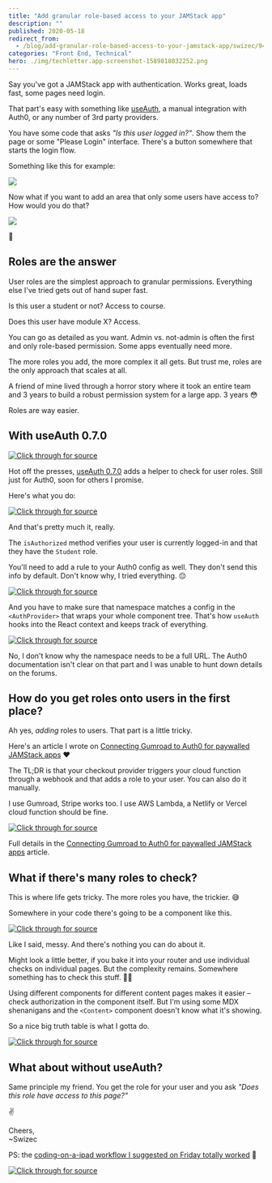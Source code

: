 ```yaml
---
title: "Add granular role-based access to your JAMStack app"
description: ""
published: 2020-05-18
redirect_from:
  - /blog/add-granular-role-based-access-to-your-jamstack-app/swizec/9418
categories: "Front End, Technical"
hero: ./img/techletter.app-screenshot-1589818032252.png
---
```


Say you've got a JAMStack app with authentication. Works great, loads fast, some pages need login.

That part's easy with something like [useAuth](https://github.com/Swizec/useAuth), a manual integration with Auth0, or any number of 3rd party providers.

You have some code that asks _"Is this user logged in?"_. Show them the page or some "Please Login" interface. There's a button somewhere that starts the login flow.

Something like this for example:

![](./img/HREDYcq.gif)

Now what if you want to add an area that only some users have access to? How would you do that?

![](./img/5eSMcCw.gif)

🤔

## Roles are the answer

User roles are the simplest approach to granular permissions. Everything else I've tried gets out of hand super fast.

Is this user a student or not? Access to course.

Does this user have module X? Access.

You can go as detailed as you want. Admin vs. not-admin is often the first and only role-based permission. Some apps eventually need more.

The more roles you add, the more complex it all gets. But trust me, roles are the only approach that scales at all.

A friend of mine lived through a horror story where it took an entire team and 3 years to build a robust permission system for a large app. 3 years 😳

Roles are way easier.

## With useAuth 0.7.0

[![Click through for source](./img/techletter.app-screenshot-1589818032252.png)](https://www.youtube.com/watch?v=X9PHqmnzr4k)

Hot off the presses, [useAuth 0.7.0](https://github.com/Swizec/useAuth) adds a helper to check for user roles. Still just for Auth0, soon for others I promise.

Here's what you do:

[![Click through for source](./img/techletter.app-screenshot-1589818031718.png)](<https://carbon.now.sh/?bg=rgba(255,255,255,1)&t=seti&l=javascript&ds=true&wc=true&wa=true&pv=48px&ph=32px&ln=false&code=const%20ForStudentsOnly%20%3D%20()%20%3D%3E%20%7B%0A%09const%20%7B%20isAuthorized%20%7D%20%3D%20useAuth()%0A%09%0A%09if%20(isAuthorized(%22Student%22))%20%7B%0A%09%09return%20%3CReallyCoolContent%20%2F%3E%0A%09%7D%20else%20%7B%0A%09%09return%20%3CNoAccess%20%2F%3E%0A%09%7D%0A%7D>)

And that's pretty much it, really.

The `isAuthorized` method verifies your user is currently logged-in and that they have the `Student` role.

You'll need to add a rule to your Auth0 config as well. They don't send this info by default. Don't know why, I tried everything. 😔

[![Click through for source](./img/techletter.app-screenshot-1589818029535.png)](<https://carbon.now.sh/?bg=rgba(255,255,255,1)&t=seti&l=javascript&ds=true&wc=true&wa=true&pv=48px&ph=32px&ln=false&code=%2F%2F%20this%20goes%20in%20Auth0%2Frules%20config%20as%20a%20new%20rule%0Afunction%20(user%2C%20context%2C%20callback)%20%7B%0A%20%20const%20namespace%20%3D%20'https%3A%2F%2FYOUR_DOMAIN'%3B%0A%20%20const%20assignedRoles%20%3D%20(context.authorization%20%7C%7C%20%7B%7D).roles%3B%0A%20%20%0A%20%20user.user_metadata%20%3D%20user.user_metadata%20%7C%7C%20%7B%7D%3B%0A%0A%20%20user.user_metadata.roles%20%3D%20assignedRoles%3B%0A%0A%20%20context.idToken%5Bnamespace%20%2B%20'%2Fuser_metadata'%5D%20%3D%20user.user_metadata%3B%0A%0A%20%20callback(null%2C%20user%2C%20context)%3B%0A%7D>)

And you have to make sure that namespace matches a config in the `<AuthProvider>` that wraps your whole component tree. That's how `useAuth` hooks into the React context and keeps track of everything.

[![Click through for source](./img/techletter.app-screenshot-1589818029965.png)](<https://carbon.now.sh/?bg=rgba(255,255,255,1)&t=seti&l=javascript&ds=true&wc=true&wa=true&pv=48px&ph=32px&ln=false&code=export%20const%20wrapPageElement%20%3D%20(%7B%20element%2C%20props%20%7D)%20%3D%3E%20(%0A%20%20%3CAuthProvider%0A%20%20%20%20%2F%2F%20...%0A%20%20%20%20customPropertyNamespace%3D%22https%3A%2F%2FYOUR_DOMAIN%22%0A%20%20%3E%0A%20%20%20%20%3CLayout%20%7B...props%7D%3E%7Belement%7D%3C%2FLayout%3E%0A%20%20%3C%2FAuthProvider%3E%0A)>)

No, I don't know why the namespace needs to be a full URL. The Auth0 documentation isn't clear on that part and I was unable to hunt down details on the forums.

## How do you get roles onto users in the first place?

Ah yes, _adding_ roles to users. That part is a little tricky.

Here's an article I wrote on [Connecting Gumroad to Auth0 for paywalled JAMStack apps](https://swizec.com/blog/connecting-gumroad-to-auth0-for-paywalled-jamstack-apps/swizec/9336) ❤️

The TL;DR is that your checkout provider triggers your cloud function through a webhook and that adds a role to your user. You can also do it manually.

I use Gumroad, Stripe works too. I use AWS Lambda, a Netlify or Vercel cloud function should be fine.

[![Click through for source](./img/techletter.app-screenshot-1589818029816.png)](<https://carbon.now.sh/?bg=rgba(255,255,255,1)&t=seti&l=javascript&ds=true&wc=true&wa=true&pv=48px&ph=32px&ln=false&code=%2F%2F%20this%20bit%20of%20code%20adds%20a%20role%20to%20user%0A%20%20if%20(FindYourIdea_PRODUCTS.includes(ping.product_permalink))%20%7B%0A%20%20%20%20%2F%2F%20create%20or%20get%20user%0A%20%20%20%20const%20user%20%3D%20await%20upsertUser(ping)%0A%0A%20%20%20%20if%20(user)%20%7B%0A%20%20%20%20%20%20const%20auth0%20%3D%20await%20getAuth0Client()%0A%0A%20%20%20%20%20%20%2F%2F%20add%20the%20right%20role%0A%20%20%20%20%20%20await%20auth0.assignRolestoUser(%0A%20%20%20%20%20%20%20%20%7B%20id%3A%20user.user_id!%20%7D%2C%0A%20%20%20%20%20%20%20%20%7B%0A%20%20%20%20%20%20%20%20%20%20%2F%2F%20hardcoded%20FindYourIdea%20role%20id%20from%20Auth0%20URL%0A%20%20%20%20%20%20%20%20%20%20roles%3A%20%5BROLE_ID%5D%2C%0A%20%20%20%20%20%20%20%20%7D%0A%20%20%20%20%20%20)%0A%20%20%20%20%7D%0A%20%20%7D>)

Full details in the [Connecting Gumroad to Auth0 for paywalled JAMStack apps](https://swizec.com/blog/connecting-gumroad-to-auth0-for-paywalled-jamstack-apps/swizec/9336) article.

## What if there's many roles to check?

This is where life gets tricky. The more roles you have, the trickier. 😅

Somewhere in your code there's going to be a component like this.

[![Click through for source](./img/techletter.app-screenshot-1589818029955.png)](<https://carbon.now.sh/?bg=rgba(255,255,255,1)&t=seti&l=javascript&ds=true&wc=true&wa=true&pv=48px&ph=32px&ln=false&code=const%20LockedContent%20%3D%20(props)%20%3D%3E%20%7B%0A%20%20const%20allowUnauth%20%3D%20UNAUTH_PAGES.includes(currentLocation(props))%0A%20%20const%20%7B%20isAuthorized%2C%20isAuthenticated%20%7D%20%3D%20useAuth()%0A%0A%20%20if%20(!allowUnauth%20%26%26%20!isAuthenticated())%20%7B%0A%20%20%20%20%2F%2F%20not%20even%20logged%20in%2C%20ask%20for%20login%0A%20%20%20%20return%20%3CPleaseLogin%20%2F%3E%0A%20%20%7D%20else%20%7B%0A%20%20%20%20if%20(isFindYourIdeaPage(props))%20%7B%0A%20%20%20%20%20%20if%20(isAuthorized(%22FindYourIdea%22))%20%7B%0A%20%20%20%20%20%20%20%20%2F%2F%20FindYourIdea%20page%2C%20access%20-%3E%20show%0A%20%20%20%20%20%20%20%20return%20%3CContent%20%7B...props%7D%20%2F%3E%0A%20%20%20%20%20%20%7D%20else%20%7B%0A%20%20%20%20%20%20%20%20%2F%2F%20FindYourIdea%20page%2C%20no%20access%20-%3E%20buy%0A%20%20%20%20%20%20%20%20return%20%3CPleasePurchase%20findYourIdea%20%2F%3E%0A%20%20%20%20%20%20%7D%0A%20%20%20%20%7D%20else%20if%20(isAuthorized(%22Student%22))%20%7B%0A%20%20%20%20%20%20%2F%2F%20ServerlessReactDev%20page%2C%20acces%20-%3E%20show%0A%20%20%20%20%20%20return%20%3CContent%20%7B...props%7D%20%2F%3E%0A%20%20%20%20%7D%20else%20if%20(allowUnauth)%20%7B%0A%20%20%20%20%20%20%2F%2F%20no%20auth%20required%20-%3E%20show%0A%20%20%20%20%20%20return%20%3CContent%20%7B...props%7D%20%2F%3E%0A%20%20%20%20%7D%20else%20%7B%0A%20%20%20%20%20%20%2F%2F%20ServerlessReactDev%20page%2C%20no%20access%20-%3E%20buy%0A%20%20%20%20%20%20return%20%3CPleasePurchase%20%2F%3E%0A%20%20%20%20%7D%0A%20%20%7D%0A%7D>)

Like I said, messy. And there's nothing you can do about it.

Might look a little better, if you bake it into your router and use individual checks on individual pages. But the complexity remains. Somewhere something has to check this stuff. 🤷‍♀️

Using different components for different content pages makes it easier – check authorization in the component itself. But I'm using some MDX shenanigans and the `<Content>` component doesn't know what it's showing.

So a nice big truth table is what I gotta do.

[![Click through for source](./img/techletter.app-screenshot-1589818030521.png)](https://twitter.com/Swizec/status/1250144894808547328)

## What about without useAuth?

Same principle my friend. You get the role for your user and you ask _"Does this role have access to this page?"_

✌️

Cheers,  
~Swizec

PS: the [coding-on-a-ipad workflow I suggested on Friday totally worked](https://swizec.com/blog/looking-for-the-perfect-light-work-device/swizec/9413) 🤘

[![Click through for source](./img/techletter.app-screenshot-1589818031419.png)](https://youtu.be/OqZeMqRqr9A)
